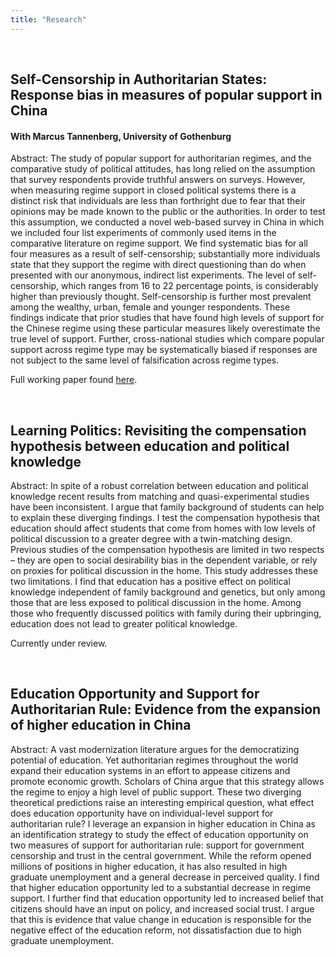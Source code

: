```yaml
---
title: "Research"
---
```

<br>

## Self-Censorship in Authoritarian States: Response bias in measures of popular support in China

#### With Marcus Tannenberg, University of Gothenburg

Abstract: The study of popular support for authoritarian regimes, and the comparative study of political
attitudes, has long relied on the assumption that survey respondents provide truthful answers on
surveys. However, when measuring regime support in closed political systems there is a distinct risk
that individuals are less than forthright due to fear that their opinions may be made known to the
public or the authorities. In order to test this assumption, we conducted a novel web-based survey
in China in which we included four list experiments of commonly used items in the comparative
literature on regime support. We find systematic bias for all four measures as a result of self-censorship;
substantially more individuals state that they support the regime with direct questioning
than do when presented with our anonymous, indirect list experiments. The level of self-censorship,
which ranges from 16 to 22 percentage points, is considerably higher than previously thought. Self-censorship
is further most prevalent among the wealthy, urban, female and younger respondents.
These findings indicate that prior studies that have found high levels of support for the Chinese
regime using these particular measures likely overestimate the true level of support. Further, cross-national
studies which compare popular support across regime type may be systematically biased if
responses are not subject to the same level of falsification across regime types.

Full working paper found <a href="https://www.v-dem.net/media/filer_public/2d/bc/2dbc44aa-5558-4972-9e01-f4ca144586a1/v-dem_working_paper_2018_66.pdf" target="_blank">here</a>.

<br>

## Learning Politics: Revisiting the compensation hypothesis between education and political knowledge

Abstract: In spite of a robust correlation between education and political knowledge recent results from matching and quasi-experimental studies have been inconsistent.  I argue that family background of students can help to explain these diverging findings.  I test the compensation hypothesis that education should affect students that come from homes with low levels of political discussion to a greater degree with a twin-matching design.  Previous studies of the compensation hypothesis are limited in two respects – they are open to social desirability bias in the dependent variable, or rely on proxies for political discussion in the home.  This study addresses these two limitations.  I find that education has a positive effect on political knowledge independent of family background and genetics, but only among those that are less exposed to political discussion in the home.  Among those who frequently discussed politics with family during their upbringing, education does not lead to greater political knowledge.  

Currently under review.

<br>

## Education Opportunity and Support for Authoritarian Rule: Evidence from the expansion of higher education in China

Abstract: A vast modernization literature argues for the democratizing potential of education.  Yet authoritarian regimes throughout the world expand their education systems in an effort to appease citizens and promote economic growth.  Scholars of China argue that this strategy allows the regime to enjoy a high level of public support.  These two diverging theoretical predictions raise an interesting empirical question, what effect does education opportunity have on individual-level support for authoritarian rule?  I leverage an expansion in higher education in China as an identification strategy to study the effect of education opportunity on two measures of support for authoritarian rule: support for government censorship and trust in the central government.  While the reform opened  millions of positions in higher education, it has also resulted in high graduate unemployment and a general decrease in perceived quality.  I find that higher education opportunity led to a substantial decrease in regime support.  I further find that education opportunity led to increased belief that citizens should have an input on policy, and increased social trust.  I argue that this is evidence that value change in education is responsible for the negative effect of the education reform, not dissatisfaction due to high graduate unemployment.





